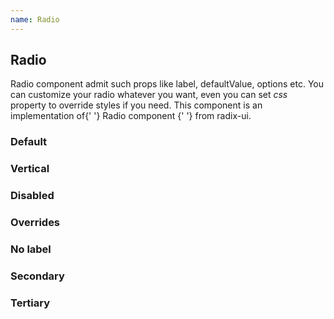 ```yaml
---
name: Radio
---
```



<div />
<div>
  <H2 font="secondary">Radio</H2>
</div>

<Paragraph4>
  Radio component admit such props like label, defaultValue, options etc. You
  can customize your radio whatever you want, even you can set <i>css </i>
  property to override styles if you need.
</Paragraph4>

<Paragraph4>
  This component is an implementation of{' '}
  <Link
    href="https://www.radix-ui.com/docs/primitives/components/radio-group"
    target="_blank"
    rel="noopener noreferrer"
  >
    Radio component
  </Link>{' '}
  from radix-ui.
</Paragraph4>

<div>
  <H3 font="secondary">Default</H3>
</div>

<Playground>
  <div style={styles}>
    <RadioGroup>
      <Radio value="default" id="def" label="default" name="first" />
      <Radio value="next" id="next" label="next" name="first" />
    </RadioGroup>
  </div>
</Playground>

<div>
  <H3 font="secondary">Vertical</H3>
</div>

<Playground>
  <div style={styles}>
    <RadioGroup direction="vertical">
      <Radio value="default" id="def9" label="default" />
      <Radio value="next" id="next9" label="next" />
    </RadioGroup>
  </div>
</Playground>

<div>
  <H3 font="secondary">Disabled</H3>
</div>

<Playground>
  <div style={styles}>
    <RadioGroup>
      <Radio value="default" id="def1" label="default" disabled />
      <Radio value="next" id="next1" label="next" />
    </RadioGroup>
  </div>
</Playground>

<div>
  <H3 font="secondary">Overrides</H3>
</div>

<Playground>
  <div style={styles}>
    <RadioGroup>
      <Radio
        value="default"
        id="def2"
        label="default"
        indicatorProps={{
          css: {
            backgroundColor: 'red',
          },
        }}
      />
      <Radio value="next" id="next2" label="next" />
    </RadioGroup>
  </div>
</Playground>

<div>
  <H3 font="secondary">No label</H3>
</div>

<Playground>
  <div style={styles}>
    <RadioGroup>
      <Radio value="default" id="def3" />
      <Radio value="next" id="next3" />
    </RadioGroup>
  </div>
</Playground>

<div>
  <H3 font="secondary">Secondary</H3>
</div>

<Playground>
  <div style={styles}>
    <RadioGroup>
      <Radio value="default" id="def3" kind="secondary" />
      <Radio value="next" id="next3" kind="secondary" />
    </RadioGroup>
  </div>
</Playground>

<div>
  <H3 font="secondary">Tertiary</H3>
</div>

<Playground>
  <div style={styles}>
    <RadioGroup>
      <Radio value="default" id="def4" kind="tertiary" />
      <Radio value="next" id="next4" kind="tertiary" />
    </RadioGroup>
  </div>
</Playground>
